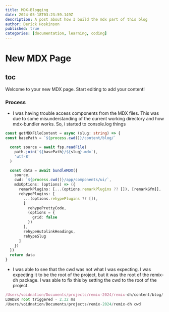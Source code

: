 ```yaml
---
title: MDX-Blogging
date: 2024-05-18T03:23:59.149Z
description: A post about how I build the mdx part of this blog
author: Derick Hoskinson
published: true
categories: [documentation, learning, coding]
---
```



# New MDX Page

## toc


Welcome to your new MDX page. Start editing to add your content!


### Process

- I was having trouble access components from the MDX files. This was due to some misunderstanding of the current working directory and how mdx-bundler works.  So, i started to console.log things

```ts {1,6-10} title="somethingComponent.ts"
const getMDXFileContent = async (slug: string) => {
const basePath = `${process.cwd()}/content/blog/`

  const source = await fsp.readFile(
    path.join(`${basePath}/${slug}.mdx`),
    'utf-8'
  )

  const data = await bundleMDX({
    source,
    cwd: `${process.cwd()}/app/components/ui/`,
    mdxOptions: (options) => ({
      remarkPlugins: [...(options.remarkPlugins ?? []), [remarkGfm]],
      rehypePlugins: [
        ...(options.rehypePlugins ?? []),
        [
          rehypePrettyCode,
          (options = {
            grid: false
          })
        ],
        rehypeAutolinkHeadings,
        rehypeSlug
      ]
    })
  })
  return data
}
```

- I was able to see that the cwd was not what I was expecting.  I was expecting it to be the root of the project, but it was the root of the remix-dh package.  I was able to fix this by setting the cwd to the root of the project.

```ts
/Users/voidnation/Documents/projects/remix-2024/remix-dh/content/blog/ basepath
LOADER root triggered - 2.32 ms
/Users/voidnation/Documents/projects/remix-2024/remix-dh cwd
```
